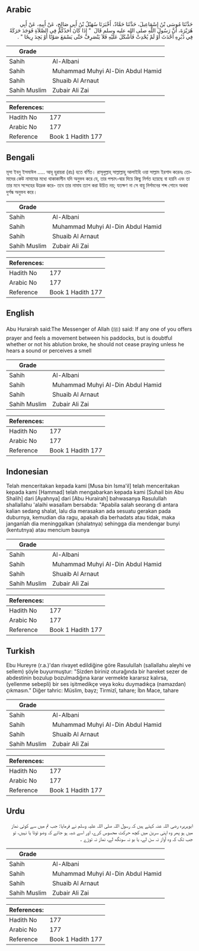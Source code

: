 ## Arabic


<div dir="rtl" lang="ar" style={{fontSize:'larger',backgroundColor:'#f8f9fa',padding:20}}>
حَدَّثَنَا مُوسَى بْنُ إِسْمَاعِيلَ، حَدَّثَنَا حَمَّادٌ، أَخْبَرَنَا سُهَيْلُ بْنُ أَبِي صَالِحٍ، عَنْ أَبِيهِ، عَنْ أَبِي هُرَيْرَةَ، أَنَّ رَسُولَ اللَّهِ صلى الله عليه وسلم قَالَ ‏ "‏ إِذَا كَانَ أَحَدُكُمْ فِي الصَّلاَةِ فَوَجَدَ حَرَكَةً فِي دُبُرِهِ أَحْدَثَ أَوْ لَمْ يُحْدِثْ فَأَشْكَلَ عَلَيْهِ فَلاَ يَنْصَرِفْ حَتَّى يَسْمَعَ صَوْتًا أَوْ يَجِدَ رِيحًا ‏"‏ ‏.‏
</div>
<div style={{backgroundColor:'#f8f9fa',padding:20, marginBottom: 10}}><table> <thead> <tr> <th>Grade</th> <th></th> </tr> </thead> <tbody> <tr><td>Sahih</td><td>Al-Albani</td></tr><tr><td>Sahih</td><td>Muhammad Muhyi Al-Din Abdul Hamid</td></tr><tr><td>Sahih</td><td>Shuaib Al Arnaut</td></tr><tr><td>Sahih Muslim</td><td>Zubair Ali Zai</td></tr></tbody></table><table> <thead> <tr> <th>References:</th> <th></th> </tr> </thead> <tbody><tr><td>Hadith No</td><td>177</td></tr><tr><td>Arabic No</td><td>177</td></tr><tr><td>Reference</td><td>Book 1 Hadith 177</td></tr></tbody></table></div>

## Bengali


<div dir="ltr" lang="bn" style={{fontSize:'larger',backgroundColor:'#f8f9fa',padding:20}}>
মূসা ইবনু ইসমাঈল ..... আবূ হুরায়রা (রাঃ) হতে বর্ণিত। রাসূলুল্লাহ্ সাল্লাল্লাহু আলাইহি ওয়া সাল্লাম ইরশাদ করেনঃ তোমাদের কেউ নামাযের মধ্যে থাকাকালীন যদি অনুভব করে যে, তার পশ্চাৎ-দ্বার দিয়ে কিছু নির্গত হয়েছে বা হয়নি এবং তা তার মনে সন্দেহের উদ্রেক করে- তবে তার নামায ত্যাগ করা উচিত নয়; যতক্ষণ না সে বায়ু নির্গমনের শব্দ শোনে অথবা দুর্গন্ধ অনুভব করে।
</div>
<div style={{backgroundColor:'#f8f9fa',padding:20, marginBottom: 10}}><table> <thead> <tr> <th>Grade</th> <th></th> </tr> </thead> <tbody> <tr><td>Sahih</td><td>Al-Albani</td></tr><tr><td>Sahih</td><td>Muhammad Muhyi Al-Din Abdul Hamid</td></tr><tr><td>Sahih</td><td>Shuaib Al Arnaut</td></tr><tr><td>Sahih Muslim</td><td>Zubair Ali Zai</td></tr></tbody></table><table> <thead> <tr> <th>References:</th> <th></th> </tr> </thead> <tbody><tr><td>Hadith No</td><td>177</td></tr><tr><td>Arabic No</td><td>177</td></tr><tr><td>Reference</td><td>Book 1 Hadith 177</td></tr></tbody></table></div>

## English


<div dir="ltr" lang="en" style={{fontSize:'larger',backgroundColor:'#f8f9fa',padding:20}}>
Abu Hurairah said:The Messenger of Allah (ﷺ) said: If any one of you offers prayer and feels a movement between his paddocks, but is doubtful whether or not his ablution broke, he should not cease praying unless he hears a sound or perceives a smell
</div>
<div style={{backgroundColor:'#f8f9fa',padding:20, marginBottom: 10}}><table> <thead> <tr> <th>Grade</th> <th></th> </tr> </thead> <tbody> <tr><td>Sahih</td><td>Al-Albani</td></tr><tr><td>Sahih</td><td>Muhammad Muhyi Al-Din Abdul Hamid</td></tr><tr><td>Sahih</td><td>Shuaib Al Arnaut</td></tr><tr><td>Sahih Muslim</td><td>Zubair Ali Zai</td></tr></tbody></table><table> <thead> <tr> <th>References:</th> <th></th> </tr> </thead> <tbody><tr><td>Hadith No</td><td>177</td></tr><tr><td>Arabic No</td><td>177</td></tr><tr><td>Reference</td><td>Book 1 Hadith 177</td></tr></tbody></table></div>

## Indonesian


<div dir="ltr" lang="id" style={{fontSize:'larger',backgroundColor:'#f8f9fa',padding:20}}>
Telah menceritakan kepada kami [Musa bin Isma'il] telah menceritakan kepada kami [Hammad] telah mengabarkan kepada kami [Suhail bin Abu Shalih] dari [Ayahnya] dari [Abu Hurairah] bahwasanya Rasulullah shallallahu 'alaihi wasallam bersabda: "Apabila salah seorang di antara kalian sedang shalat, lalu dia merasakan ada sesuatu gerakan pada duburnya, kemudian dia ragu, apakah dia berhadats atau tidak, maka janganlah dia meninggalkan (shalatnya) sehingga dia mendengar bunyi (kentutnya) atau mencium baunya
</div>
<div style={{backgroundColor:'#f8f9fa',padding:20, marginBottom: 10}}><table> <thead> <tr> <th>Grade</th> <th></th> </tr> </thead> <tbody> <tr><td>Sahih</td><td>Al-Albani</td></tr><tr><td>Sahih</td><td>Muhammad Muhyi Al-Din Abdul Hamid</td></tr><tr><td>Sahih</td><td>Shuaib Al Arnaut</td></tr><tr><td>Sahih Muslim</td><td>Zubair Ali Zai</td></tr></tbody></table><table> <thead> <tr> <th>References:</th> <th></th> </tr> </thead> <tbody><tr><td>Hadith No</td><td>177</td></tr><tr><td>Arabic No</td><td>177</td></tr><tr><td>Reference</td><td>Book 1 Hadith 177</td></tr></tbody></table></div>

## Turkish


<div dir="ltr" lang="tr" style={{fontSize:'larger',backgroundColor:'#f8f9fa',padding:20}}>
Ebu Hureyre (r.a.)'dan rivayet edildiğine göre Rasulullah (sallallahu aleyhi ve sellem) şöyle buyurmuştur: "Sizden biriniz oturağında bir hareket sezer de abdestinin bozulup bozulmadığına karar vermekte kararsız kalırsa, (yellenme sebepli) bir ses işitmedikçe veya koku duymadıkça (namazdan) çıkmasın." Diğer tahric: Müslim, bayz; Tirmizî, tahare; İbn Mace, tahare
</div>
<div style={{backgroundColor:'#f8f9fa',padding:20, marginBottom: 10}}><table> <thead> <tr> <th>Grade</th> <th></th> </tr> </thead> <tbody> <tr><td>Sahih</td><td>Al-Albani</td></tr><tr><td>Sahih</td><td>Muhammad Muhyi Al-Din Abdul Hamid</td></tr><tr><td>Sahih</td><td>Shuaib Al Arnaut</td></tr><tr><td>Sahih Muslim</td><td>Zubair Ali Zai</td></tr></tbody></table><table> <thead> <tr> <th>References:</th> <th></th> </tr> </thead> <tbody><tr><td>Hadith No</td><td>177</td></tr><tr><td>Arabic No</td><td>177</td></tr><tr><td>Reference</td><td>Book 1 Hadith 177</td></tr></tbody></table></div>

## Urdu


<div dir="rtl" lang="ur" style={{fontSize:'larger',backgroundColor:'#f8f9fa',padding:20}}>
ابوہریرہ رضی اللہ عنہ کہتے ہیں کہ رسول اللہ صلی اللہ علیہ وسلم نے فرمایا: جب تم میں سے کوئی نماز میں ہو پھر وہ اپنی سرین میں کچھ حرکت محسوس کرے، اور اسے شبہ ہو جائے کہ وضو ٹوٹا یا نہیں، تو جب تک کہ وہ آواز نہ سن لے، یا بو نہ سونگھ لے، نماز نہ توڑے ۔
</div>
<div style={{backgroundColor:'#f8f9fa',padding:20, marginBottom: 10}}><table> <thead> <tr> <th>Grade</th> <th></th> </tr> </thead> <tbody> <tr><td>Sahih</td><td>Al-Albani</td></tr><tr><td>Sahih</td><td>Muhammad Muhyi Al-Din Abdul Hamid</td></tr><tr><td>Sahih</td><td>Shuaib Al Arnaut</td></tr><tr><td>Sahih Muslim</td><td>Zubair Ali Zai</td></tr></tbody></table><table> <thead> <tr> <th>References:</th> <th></th> </tr> </thead> <tbody><tr><td>Hadith No</td><td>177</td></tr><tr><td>Arabic No</td><td>177</td></tr><tr><td>Reference</td><td>Book 1 Hadith 177</td></tr></tbody></table></div>